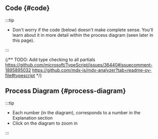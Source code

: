 
## Code {#code}
:::tip

- Don't worry if the code (below) doesn't make complete sense.  You'll learn about it in more detail within the process diagram (seen later in this page).

:::


{/**
  TODO: Add type checking to all partials
  https://github.com/microsoft/TypeScript/issues/36440#issuecomment-1895895032
  https://github.com/mdx-js/mdx-analyzer?tab=readme-ov-file#typescript
*/}

<CodeViewer smartContracts={props.smartContracts}/>

## Process Diagram {#process-diagram}

:::tip

- Each number (in the diagram), corresponds to a number in the Explanation section
- Click on the diagram to zoom in

:::

<SVGModal title="Process Diagram" SVG={props.SVG}/>
